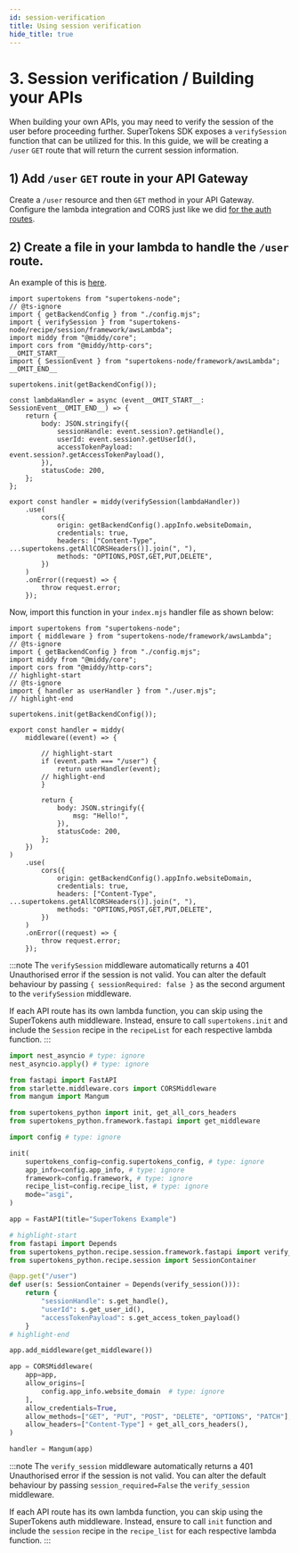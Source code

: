 ```yaml
---
id: session-verification
title: Using session verification
hide_title: true
---
```


<!-- COPY DOCS -->
<!-- ./thirdpartyemailpassword/serverless/with-aws-lambda/session-verification.mdx -->


# 3. Session verification / Building your APIs

<OAuthVerifyTokensDisclaimer />

When building your own APIs, you may need to verify the session of the user before proceeding further. SuperTokens SDK exposes a `verifySession` function that can be utilized for this. In this guide, we will be creating a `/user` `GET` route that will return the current session information.

## 1) Add `/user` `GET` route in your API Gateway

Create a `/user` resource and then `GET` method in your API Gateway. Configure the lambda integration and CORS just like we did [for the auth routes](./setup-api-gateway#3-attach-lambda-to-the-any-method-of-the-proxy-resource).

## 2) Create a file in your lambda to handle the `/user` route.

<BackendSDKTabs disableGolang>
<TabItem value="nodejs">

An example of this is [here](https://github.com/supertokens/supertokens-node/blob/master/examples/aws/with-emailpassword/backend/user.mjs).

```tsx title="user.mjs"
import supertokens from "supertokens-node";
// @ts-ignore
import { getBackendConfig } from "./config.mjs";
import { verifySession } from "supertokens-node/recipe/session/framework/awsLambda";
import middy from "@middy/core";
import cors from "@middy/http-cors";
__OMIT_START__
import { SessionEvent } from "supertokens-node/framework/awsLambda";
__OMIT_END__

supertokens.init(getBackendConfig());

const lambdaHandler = async (event__OMIT_START__: SessionEvent__OMIT_END__) => {
    return {
        body: JSON.stringify({
            sessionHandle: event.session?.getHandle(),
            userId: event.session?.getUserId(),
            accessTokenPayload: event.session?.getAccessTokenPayload(),
        }),
        statusCode: 200,
    };
};

export const handler = middy(verifySession(lambdaHandler))
    .use(
        cors({
            origin: getBackendConfig().appInfo.websiteDomain,
            credentials: true,
            headers: ["Content-Type", ...supertokens.getAllCORSHeaders()].join(", "),
            methods: "OPTIONS,POST,GET,PUT,DELETE",
        })
    )
    .onError((request) => {
        throw request.error;
    });
```

Now, import this function in your `index.mjs` handler file as shown below:


```tsx title="index.mjs"
import supertokens from "supertokens-node";
import { middleware } from "supertokens-node/framework/awsLambda";
// @ts-ignore
import { getBackendConfig } from "./config.mjs";
import middy from "@middy/core";
import cors from "@middy/http-cors";
// highlight-start
// @ts-ignore
import { handler as userHandler } from "./user.mjs";
// highlight-end

supertokens.init(getBackendConfig());

export const handler = middy(
    middleware((event) => {

        // highlight-start
        if (event.path === "/user") {
            return userHandler(event);
        // highlight-end
        }
      
        return {
            body: JSON.stringify({
                msg: "Hello!",
            }),
            statusCode: 200,
        };
    })
)
    .use(
        cors({
            origin: getBackendConfig().appInfo.websiteDomain,
            credentials: true,
            headers: ["Content-Type", ...supertokens.getAllCORSHeaders()].join(", "),
            methods: "OPTIONS,POST,GET,PUT,DELETE",
        })
    )
    .onError((request) => {
        throw request.error;
    });
```

:::note
The `verifySession` middleware automatically returns a 401 Unauthorised error if the session is not valid. You can alter the default behaviour by passing `{ sessionRequired: false }` as the second argument to the `verifySession` middleware.

If each API route has its own lambda function, you can skip using the SuperTokens auth middleware. Instead, ensure to call `supertokens.init` and include the `Session` recipe in the `recipeList` for each respective lambda function.
:::

</TabItem>
<TabItem value="python">

```python title="handler.py"
import nest_asyncio # type: ignore
nest_asyncio.apply() # type: ignore

from fastapi import FastAPI
from starlette.middleware.cors import CORSMiddleware
from mangum import Mangum

from supertokens_python import init, get_all_cors_headers
from supertokens_python.framework.fastapi import get_middleware

import config # type: ignore

init(
    supertokens_config=config.supertokens_config, # type: ignore
    app_info=config.app_info, # type: ignore
    framework=config.framework, # type: ignore
    recipe_list=config.recipe_list, # type: ignore
    mode="asgi",
)

app = FastAPI(title="SuperTokens Example")

# highlight-start
from fastapi import Depends
from supertokens_python.recipe.session.framework.fastapi import verify_session
from supertokens_python.recipe.session import SessionContainer

@app.get("/user")
def user(s: SessionContainer = Depends(verify_session())):
    return {
        "sessionHandle": s.get_handle(),
        "userId": s.get_user_id(),
        "accessTokenPayload": s.get_access_token_payload()
    }
# highlight-end

app.add_middleware(get_middleware())

app = CORSMiddleware(
    app=app,
    allow_origins=[
        config.app_info.website_domain  # type: ignore
    ],
    allow_credentials=True,
    allow_methods=["GET", "PUT", "POST", "DELETE", "OPTIONS", "PATCH"],
    allow_headers=["Content-Type"] + get_all_cors_headers(),
)

handler = Mangum(app)
```
:::note
The `verify_session` middleware automatically returns a 401 Unauthorised error if the session is not valid. You can alter the default behaviour by passing `session_required=False` the `verify_session` middleware.

If each API route has its own lambda function, you can skip using the SuperTokens auth middleware. Instead, ensure to call `init` function and include the `session` recipe in the `recipe_list` for each respective lambda function.
:::

</TabItem>

</BackendSDKTabs>
